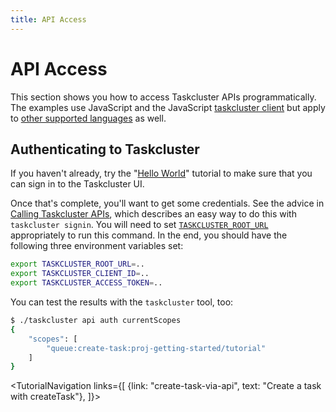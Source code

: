 ```yaml
---
title: API Access
---
```


# API Access


This section shows you how to access Taskcluster APIs programmatically.  The
examples use JavaScript and the JavaScript [taskcluster
client](https://github.com/taskcluster/taskcluster/tree/main/clients/client) but apply to [other
supported languages](/docs/manual/using/integration/libraries) as well.

## Authenticating to Taskcluster

If you haven't already, try the "[Hello World](/docs/tutoria/hello-world)" tutorial to make
sure that you can sign in to the Taskcluster UI.

Once that's complete, you'll want to get some credentials.  See the advice in [Calling Taskcluster APIs](/docs/manual/using/api), which describes an easy way to do this with `taskcluster signin`.
You will need to set [`TASKCLUSTER_ROOT_URL`](/docs/tutorial/finding-tc) appropriately to run this command.
In the end, you should have the following three environment variables set:

```bash
export TASKCLUSTER_ROOT_URL=..
export TASKCLUSTER_CLIENT_ID=..
export TASKCLUSTER_ACCESS_TOKEN=..
```

You can test the results with the `taskcluster` tool, too:

```bash
$ ./taskcluster api auth currentScopes
{
    "scopes": [
        "queue:create-task:proj-getting-started/tutorial"
    ]
}
```
<TutorialNavigation links={[
  {link: "create-task-via-api", text: "Create a task with createTask"},
]}>
</TutorialNavigation>
